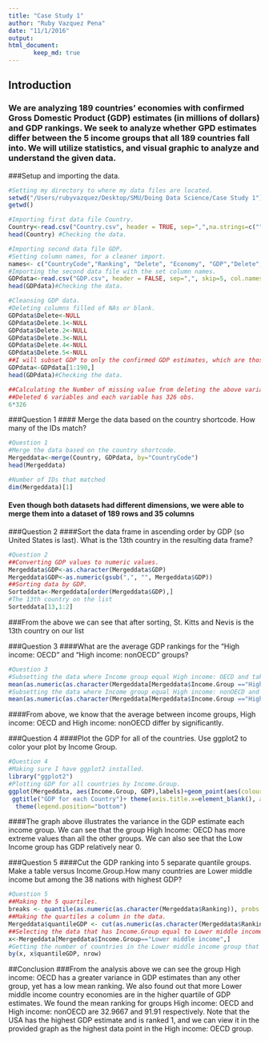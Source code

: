 ```yaml
---
title: "Case Study 1"
author: "Ruby Vazquez Pena"
date: "11/1/2016"
output: 
html_document:
       keep_md: true
---
```


## Introduction
### We are analyzing 189 countries' economies with confirmed Gross Domestic Product (GDP) estimates (in millions of dollars) and GDP rankings. We seek to analyze whether GPD estimates differ between the 5 income groups that all 189 countries fall into. We will utilize statistics, and visual graphic to analyze and understand the given data.

###Setup and importing the data.
```r
#Setting my directory to where my data files are located.
setwd("/Users/rubyvazquez/Desktop/SMU/Doing Data Science/Case Study 1")
getwd()
```

```r
#Importing first data file Country.
Country<-read.csv("Country.csv", header = TRUE, sep=",",na.strings=c("", "NA"))
head(Country) #Checking the data.
```

```r
#Importing second data file GDP.
#Setting column names, for a cleaner import.
names<- c("CountryCode","Ranking", "Delete", "Economy", "GDP","Delete","Delete","Delete","Delete","Delete")
#Importing the second data file with the set column names.
GDPdata<-read.csv("GDP.csv", header = FALSE, sep=",", skip=5, col.names = names,na.strings=c("", "NA"))
head(GDPdata)#Checking the data.
```

```r
#Cleansing GDP data.
#Deleting columns filled of NAs or blank.
GDPdata$Delete<-NULL
GDPdata$Delete.1<-NULL
GDPdata$Delete.2<-NULL
GDPdata$Delete.3<-NULL
GDPdata$Delete.4<-NULL
GDPdata$Delete.5<-NULL
##I will subset GDP to only the confirmed GDP estimates, which are those with a ranking.
GDPdata<-GDPdata[1:190,]
head(GDPdata)#Checking the data.
```

```r
##Calculating the Number of missing value from deleting the above variables.
##Deleted 6 variables and each variable has 326 obs.
6*326
```

###Question 1
#### Merge the data based on the country shortcode. How many of the IDs match?
```r
#Question 1
#Merge the data based on the country shortcode.
Mergeddata<-merge(Country, GDPdata, by="CountryCode")
head(Mergeddata)
```

```r
#Number of IDs that matched
dim(Mergeddata)[1]
```
#### Even though both datasets had different dimensions, we were able to merge them into a dataset of 189 rows and 35 columns

###Question 2
####Sort the data frame in ascending order by GDP (so United States is last). What is the 13th country in the resulting data frame?
```r
#Question 2
##Converting GDP values to numeric values.
Mergeddata$GDP<-as.character(Mergeddata$GDP)
Mergeddata$GDP<-as.numeric(gsub(",", "", Mergeddata$GDP))
##Sorting data by GDP.
Sorteddata<-Mergeddata[order(Mergeddata$GDP),]
#The 13th country on the list
Sorteddata[13,1:2]
```
###From the above we can see that after sorting, St. Kitts and Nevis is the 13th country on our list

###Question 3
####What are the average GDP rankings for the "High income: OECD" and "High income: nonOECD" groups?
```r
#Question 3
#Subsetting the data where Income group equal High income: OECD and taking the mean.
mean(as.numeric(as.character(Mergeddata[Mergeddata$Income.Group =="High income: OECD",]$Ranking)))
#Subsetting the data where Income group equal High income: nonOECD and taking the mean.
mean(as.numeric(as.character(Mergeddata[Mergeddata$Income.Group =="High income: nonOECD",]$Ranking)))
```
####From above, we know that the average between income groups, High income: OECD and High income: nonOECD differ by significantly.

###Question 4
####Plot the GDP for all of the countries. Use ggplot2 to color your plot by Income Group.
```r
#Question 4
#Making sure I have ggplot2 installed.
library("ggplot2")
#Plotting GDP for all countries by Income.Group.
ggplot(Mergeddata, aes(Income.Group, GDP),labels)+geom_point(aes(colour= factor(Mergeddata$Income.Group)))+
 ggtitle("GDP for each Country")+ theme(axis.title.x=element_blank(), axis.text.x=element_blank(),axis.ticks.x=element_blank())+
  theme(legend.position="bottom")
```
####The graph above illustrates the variance in the GDP estimate each income group. We can see that the group High Income: OECD has more extreme values than all the other groups. We can also see that the Low Income group has GDP relatively near 0. 

###Question 5
####Cut the GDP ranking into 5 separate quantile groups. Make a table versus Income.Group.How many countries are Lower middle income but among the 38 nations with highest GDP?
```r
#Question 5
##Making the 5 quartiles.
breaks <- quantile(as.numeric(as.character(Mergeddata$Ranking)), probs = seq(0, 1, 0.2), na.rm = TRUE)
##Making the quartiles a column in the data.
Mergeddata$quantileGDP <- cut(as.numeric(as.character(Mergeddata$Ranking)), breaks = breaks)
##Selecting the data that has Income.Group equal to Lower middle income.
x<-Mergeddata[Mergeddata$Income.Group=="Lower middle income",]
#Getting the number of countries in the Lower middle income group that are in each quartile.
by(x, x$quantileGDP, nrow)
```

##Conclusion
###From the analysis above we can see the group High income: OECD has a greater variance in GDP estimates than any other group, yet has a low mean ranking. We also found out that more Lower middle income country economies are in the higher quartile of GDP estimates. We found the mean ranking for groups High income: OECD and High income: nonOECD are 32.9667 and 91.91 respectively. Note that the USA has the highest GDP estimate and is ranked 1, and we can view it in the provided graph as the highest data point in the High income: OECD group. 




